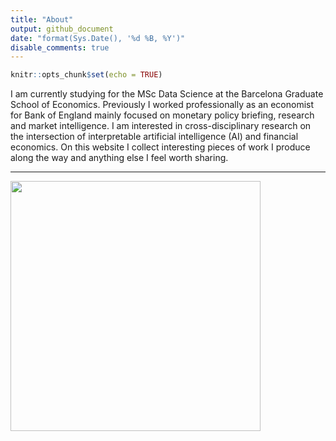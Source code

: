 ```yaml
---
title: "About"
output: github_document
date: "format(Sys.Date(), '%d %B, %Y')"
disable_comments: true
---
```


```r
knitr::opts_chunk$set(echo = TRUE)
```

I am currently studying for the MSc Data Science at the Barcelona Graduate School of Economics. Previously I worked professionally as an economist for Bank of England mainly focused on monetary policy briefing, research and market intelligence. I am interested in cross-disciplinary research on the intersection of interpretable artificial intelligence (AI) and financial economics. On this website I collect interesting pieces of work I produce along the way and anything else I feel worth sharing.

<hr>

![](/www/avatar.png){width="400px"}




